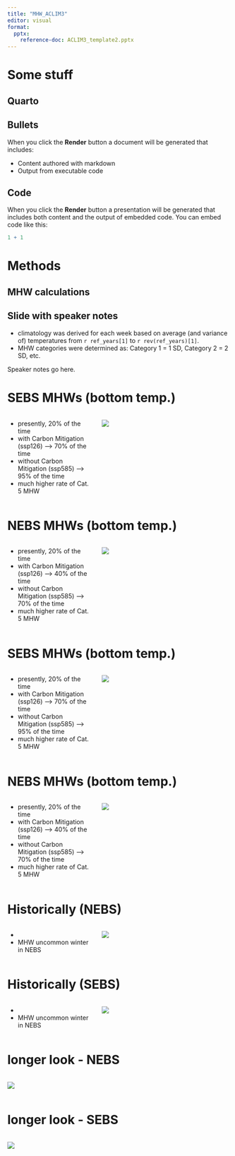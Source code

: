 ```yaml
---
title: "MHW_ACLIM3"
editor: visual
format:
  pptx:
    reference-doc: ACLIM3_template2.pptx
---
```


# Some stuff

## Quarto

<!-- Quarto enables you to weave together content and executable code into a finished presentation. To learn more about Quarto presentations see <https://quarto.org/docs/presentations/>. -->

<!-- https://quarto.org/docs/presentations/powerpoint.html -->

## Bullets

When you click the **Render** button a document will be generated that includes:

-   Content authored with markdown
-   Output from executable code

## Code

When you click the **Render** button a presentation will be generated that includes both content and the output of embedded code. You can embed code like this:

```r
1 + 1
```

# Methods

## MHW calculations

## Slide with speaker notes

- climatology was derived for each week based on average (and variance of) temperatures from `r ref_years[1]` to `r rev(ref_years)[1]`. 
- MHW categories were determined as: Category 1 = 1 SD, Category 2 = 2 SD, etc.

::: notes
Speaker notes go here.
:::

# SEBS MHWs (bottom temp.)

::: {.columns .onlytextwidth align="top"}
::: {.column width="40%" align="left"}

- presently,  20% of the time
- with Carbon Mitigation (ssp126)    --> 70% of the time
- without Carbon Mitigation (ssp585) --> 95% of the time
- much higher rate of Cat. 5 MHW

:::

::: {.column width="60%" align="center"}
![](../../Data/NotShared/MHW/p_mn_25yr_abrv_temp_bottom5m_SEBS.jpg)
:::
:::

# NEBS MHWs (bottom temp.)

::: {.columns .onlytextwidth align="top"}
::: {.column width="40%" align="left"}

- presently,  20% of the time
- with Carbon Mitigation (ssp126)    --> 40% of the time
- without Carbon Mitigation (ssp585) --> 70% of the time
- much higher rate of Cat. 5 MHW

:::

::: {.column width="60%" align="center"}
![](../../Data/NotShared/MHW/p_mn_25yr_abrv_temp_bottom5m_NEBS.jpg)
:::
:::
# SEBS MHWs (bottom temp.)

::: {.columns .onlytextwidth align="top"}
::: {.column width="40%" align="left"}

- presently,  20% of the time
- with Carbon Mitigation (ssp126)    --> 70% of the time
- without Carbon Mitigation (ssp585) --> 95% of the time
- much higher rate of Cat. 5 MHW

:::

::: {.column width="60%" align="center"}
![](../../Data/NotShared/MHW/p_mn_10yr_temp_bottom5m_SEBS.jpg)
:::
:::

# NEBS MHWs (bottom temp.)

::: {.columns .onlytextwidth align="top"}
::: {.column width="40%" align="left"}

- presently,  20% of the time
- with Carbon Mitigation (ssp126)    --> 40% of the time
- without Carbon Mitigation (ssp585) --> 70% of the time
- much higher rate of Cat. 5 MHW

:::

::: {.column width="60%" align="center"}
![](../../Data/NotShared/MHW/p_mn_10yr_temp_bottom5m_NEBS.jpg)
:::
:::



# Historically (NEBS)

::: {.columns .onlytextwidth align="top"}
::: {.column width="40%" align="left"}

- 
- MHW uncommon winter in NEBS

:::

::: {.column width="60%" align="center"}
![](../../Data/NotShared/MHW/temp_bottom5m/p_hind_NEBS.jpg)
:::
:::


# Historically (SEBS)

::: {.columns .onlytextwidth align="top"}
::: {.column width="40%" align="left"}

- 
- MHW uncommon winter in NEBS

:::

::: {.column width="60%" align="center"}
![](../../Data/NotShared/MHW/temp_bottom5m/p_hind_SEBS.jpg)
:::
:::


# longer look - NEBS

::: {.columns .onlytextwidth align="top"}

::: {.column width="1%" align="left"}
::: {.column width="990%" align="left"}


![](../../Data/NotShared/MHW/temp_bottom5m/p_hind_NEBSlong.jpg)

:::
:::
:::

# longer look - SEBS

::: {.columns .onlytextwidth align="top"}
::: {.column width="1%" align="left"}
::: {.column width="990%" align="left"}

![](../../Data/NotShared/MHW/temp_bottom5m/p_hind_SEBSlong.jpg)

:::
:::
:::